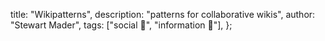   title: "Wikipatterns",
  description: "patterns for collaborative wikis",
  author: "Stewart Mader",
  tags: ["social 👥", "information 🔡"],
};

<PLHead title={meta.title} description={meta.description} />

<PLMeta
  title={meta.title}
  description={meta.description}
  author={meta.author}
  tags={meta.tags}
/>

<PLLinks>
  <PLLink
    title="Wikipatterns - online book homepage"
    url="https://stewartmader.com/wikipatterns/"
  />
  <PLLink
    title="Wikipatterns (Goodreads)"
    url="https://www.goodreads.com/book/show/2401874.Wikipatterns"
  />
</PLLinks>

